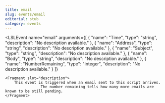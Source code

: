 ```yaml
---
title: email
slug: events/email
editorial: stub
category: events
---
```


<LSLEvent
	name="email"
	arguments={[
	{
		"name": "Time",
		"type": "string",
		"description": "No description available."
	},
	{
		"name": "Address",
		"type": "string",
		"description": "No description available."
	},
	{
		"name": "Subject",
		"type": "string",
		"description": "No description available."
	},
	{
		"name": "Body",
		"type": "string",
		"description": "No description available."
	},
	{
		"name": "NumberRemaining",
		"type": "integer",
		"description": "No description available."
	}
]}
>
	<Fragment slot="description">
		This event is triggered when an email sent to this script arrives.
					The number remaining tells how many more emails are known to be still pending.
	</Fragment>
</LSLEvent>
